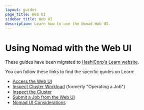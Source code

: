 ```yaml
---
layout: guides
page_title: Web UI
sidebar_title: Web UI
description: Learn how to use the Nomad Web UI.
---
```


# Using Nomad with the Web UI

These guides have been migrated to [HashiCorp's Learn website].

You can follow these links to find the specific guides on Learn:

- [Access the Web UI](https://learn.hashicorp.com/nomad/web-ui/access)
- [Inspect Cluster Workload](https://learn.hashicorp.com/nomad/web-ui/ui-workload) (formerly "Operating a Job")
- [Inspect the Cluster](https://learn.hashicorp.com/nomad/web-ui/inspecting-the-cluster)
- [Submit a Job from the Web UI](https://learn.hashicorp.com/nomad/web-ui/submit-job)
- [Nomad UI Considerations](https://learn.hashicorp.com/nomad/web-ui/considerations)

[hashicorp's learn website]: https://learn.hashicorp.com/nomad?track=web-ui#getting-started
